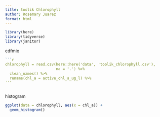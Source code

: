 ```yaml
---
title: toolik Chlorophyll
author: Rosemary Juarez
format: html
---
```


```r
library(here)
library(tidyverse)
library(janitor)
```
cdfmio
```r

```r
chlorophyll = read.csv(here::here('data', 'toolik_chlorophyll.csv'),
                       na = '.') %>% 
  clean_names() %>% 
  rename(chl_a = active_chl_a_ug_l) %>% 
'''



```



histogram
```r
ggplot(data = chlorophyll, aes(x = chl_a)) +
  geom_histogram()
```














